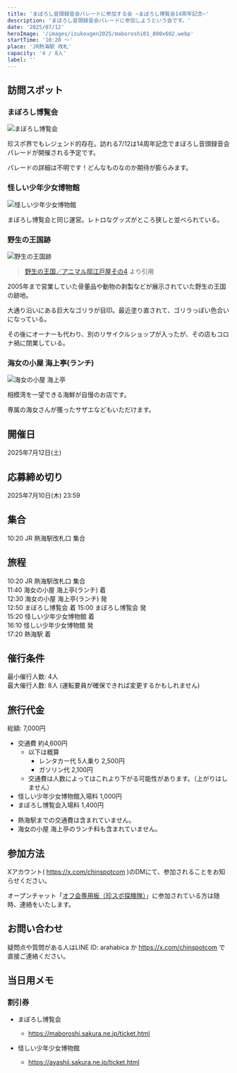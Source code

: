```yaml
---
title: 'まぼろし音頭録音会パレードに参加する会 ~まぼろし博覧会14周年記念~'
description: 'まぼろし音頭録音会パレードに参加しようという会です。'
date: '2025/07/12'
heroImage: '/images/izukougen2025/maboroshi01_800x602.webp'
startTime: '10:20 〜'
place: 'JR熱海駅 改札'
capacity: '4 / 8人'
label: ''
---
```


## 訪問スポット

### まぼろし博覧会

![まぼろし博覧会](/images/izukougen2025/maboroshi01_800x602.webp)


珍スポ界でもレジェンド的存在。訪れる7/12は14周年記念でまぼろし音頭録音会パレードが開催される予定です。

パレードの詳細は不明です！どんなものなのか期待が膨らみます。

### 怪しい少年少女博物館

![怪しい少年少女博物館](/images/izukougen2025/ayashii03_800x602.webp)

まぼろし博覧会と同じ運営。レトロなグッズがところ狭しと並べられている。

### 野生の王国跡

![野生の王国跡](/images/izukougen2025/gorilla.jpg)

> [野生の王国／アニマル邸江戸屋その4](https://www5f.biglobe.ne.jp/~punch-ht/chinsp/c026004.html) より引用

2005年まで営業していた骨董品や動物の剥製などが展示されていた野生の王国の跡地。

大通り沿いにある巨大なゴリラが目印。最近塗り直されて、ゴリラっぽい色合いになっている。

その後にオーナーも代わり、別のリサイクルショップが入ったが、その店もコロナ禍に閉業している。


### 海女の小屋 海上亭(ランチ)

![海女の小屋 海上亭](/images/izukougen2025/amanokoya03_800x600.webp)

相模湾を一望できる海鮮が自慢のお店です。

専属の海女さんが獲ったサザエなどもいただけます。


## 開催日

2025年7月12日(土)

## 応募締め切り

2025年7月10日(木) 23:59

## 集合

10:20 JR 熱海駅改札口 集合

## 旅程
10:20 JR 熱海駅改札口 集合  
11:40 海女の小屋 海上亭(ランチ) 着  
12:30 海女の小屋 海上亭(ランチ) 発  
12:50 まぼろし博覧会 着
15:00 まぼろし博覧会 発  
15:20 怪しい少年少女博物館 着  
16:10 怪しい少年少女博物館 発  
17:20 熱海駅 着

## 催行条件

最小催行人数: 4人  
最大催行人数: 8人 (運転要員が確保できれば変更するかもしれません)

## 旅行代金

総額: 7,000円

- 交通費 約4,600円
  - 以下は概算
    - レンタカー代 5人乗り 2,500円
    - ガソリン代 2,100円
  * 交通費は人数によってはこれより下がる可能性があります。（上がりはしません）
- 怪しい少年少女博物館入場料 1,000円
- まぼろし博覧会入場料 1,400円

* 熱海駅までの交通費は含まれていません。
* 海女の小屋 海上亭のランチ料も含まれていません。


## 参加方法

Xアカウント( https://x.com/chinspotcom )のDMにて、参加されることをお知らせください。

オープンチャット「[オフ会専用板（珍スポ探検隊）](https://line.me/ti/g2/PZfs6bwr4EejequqSQYxW5Xc3zFotxYJqI3S0w)」に参加されている方は随時、連絡をいたします。

## お問い合わせ

疑問点や質問がある人はLINE ID: arahabica か https://x.com/chinspotcom で直接ご連絡ください。


## 当日用メモ

### 割引券

* まぼろし博覧会
  * https://maboroshi.sakura.ne.jp/ticket.html

* 怪しい少年少女博物館
  * https://ayashii.sakura.ne.jp/ticket.html
